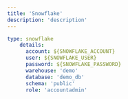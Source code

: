 ```yaml
---
title: 'Snowflake'
description: 'description'
---
```


``` yaml
type: snowflake
    details:
      account: ${SNOWFLAKE_ACCOUNT}
      user: ${SNOWFLAKE_USER}
      password: ${SNOWFLAKE_PASSWORD}
      warehouse: 'demo'
      database: 'demo_db'
      schema: 'public'
      role: 'accountadmin'
```